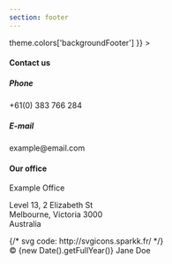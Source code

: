 ```yaml
---
section: footer
---
```


<Div sx={{
background: theme => theme.colors['backgroundFooter']
}} >
<ScrollAnimation animateIn="fadeIn"  >
<Div sx={{
display: "flex",
justifyContent: "space-around",
flexWrap: 'wrap',
flexDirection: ['column', 'column', 'row'],
px: 4
}}>

<div>

<h4> Contact us </h4>
<h5> Phone </h5>
<p>+61(0) 383 766 284</p>
<h5> E-mail </h5>
<p>example@email.com</p>

</div>
<div>

<h4>Our office</h4>

  <div >
  <p>Example Office</p>
   <p>Level 13, 2 Elizabeth St <br/> Melbourne, Victoria 3000 <br/>
   Australia</p>
 
  </div>
</div>
<Div
sx={{
    display: 'flex'
  }}>
  {/* svg code: http://svgicons.sparkk.fr/ */}
  <SocialLink href={'#'}  iconPath={'M10,0.5c-5.247,0-9.5,4.253-9.5,9.5c0,5.247,4.253,9.5,9.5,9.5c5.247,0,9.5-4.253,9.5-9.5C19.5,4.753,15.247,0.5,10,0.5 M10,18.637c-4.77,0-8.636-3.867-8.636-8.637S5.23,1.364,10,1.364S18.637,5.23,18.637,10S14.77,18.637,10,18.637 M10.858,7.949c0-0.349,0.036-0.536,0.573-0.536h0.719v-1.3H11c-1.38,0-1.866,0.65-1.866,1.743v0.845h-0.86V10h0.86v3.887h1.723V10h1.149l0.152-1.299h-1.302L10.858,7.949z'} />
  <SocialLink href={'#'}   iconPath={'M9.969,0.594c-5.195,0-9.406,4.211-9.406,9.406c0,5.195,4.211,9.406,9.406,9.406c5.195,0,9.406-4.211,9.406-9.406C19.375,4.805,15.164,0.594,9.969,0.594 M9.969,18.552c-4.723,0-8.551-3.829-8.551-8.552s3.829-8.551,8.551-8.551S18.521,5.277,18.521,10S14.691,18.552,9.969,18.552 M12.534,5.724H7.403c-0.944,0-1.71,0.766-1.71,1.71v5.131c0,0.944,0.766,1.71,1.71,1.71h5.131c0.944,0,1.71-0.766,1.71-1.71V7.435C14.244,6.49,13.479,5.724,12.534,5.724M11.679,7.007h1.283V8.29h-1.283V7.007z M9.969,8.29c0.944,0,1.71,0.766,1.71,1.71s-0.766,1.71-1.71,1.71s-1.71-0.766-1.71-1.71S9.024,8.29,9.969,8.29 M13.39,12.565c0,0.472-0.384,0.854-0.855,0.854H7.403c-0.472,0-0.855-0.383-0.855-0.854V9.573h0.898C7.423,9.712,7.403,9.854,7.403,10c0,1.417,1.149,2.565,2.565,2.565c1.416,0,2.565-1.148,2.565-2.565c0-0.146-0.02-0.288-0.043-0.427h0.898V12.565z'} />
  <SocialLink href={'#'}  iconPath={'M14.467,6.707c-0.34,0.198-0.715,0.342-1.115,0.419c-0.318-0.335-0.775-0.545-1.279-0.545c-0.969,0-1.754,0.773-1.754,1.727c0,0.135,0.015,0.267,0.045,0.394C8.905,8.628,7.612,7.94,6.747,6.896C6.596,7.151,6.509,7.448,6.509,7.764c0,0.599,0.31,1.128,0.78,1.438C7.002,9.192,6.732,9.115,6.495,8.985c0,0.007,0,0.014,0,0.021c0,0.837,0.605,1.535,1.408,1.694c-0.147,0.04-0.302,0.06-0.462,0.06c-0.113,0-0.223-0.011-0.33-0.031c0.223,0.687,0.871,1.186,1.638,1.199c-0.6,0.464-1.356,0.739-2.179,0.739c-0.142,0-0.281-0.007-0.418-0.023c0.777,0.489,1.699,0.775,2.689,0.775c3.228,0,4.991-2.63,4.991-4.913c0-0.075-0.002-0.149-0.004-0.223c0.342-0.244,0.639-0.547,0.875-0.894c-0.316,0.137-0.652,0.23-1.008,0.272C14.057,7.448,14.336,7.11,14.467,6.707 M10,0.594c-5.195,0-9.406,4.211-9.406,9.406c0,5.195,4.211,9.406,9.406,9.406c5.196,0,9.407-4.211,9.407-9.406C19.406,4.805,15.195,0.594,10,0.594 M10,18.552c-4.723,0-8.551-3.829-8.551-8.552S5.277,1.449,10,1.449c4.723,0,8.551,3.829,8.551,8.551S14.723,18.552,10,18.552'} />
</Div>
</Div>

<Div
  sx={{
    display: 'flex',
    justifyContent: 'flex-end',
    p: 3
  }}
>
  © {new Date().getFullYear()} Jane Doe
</Div>
</ScrollAnimation>
</Div>

